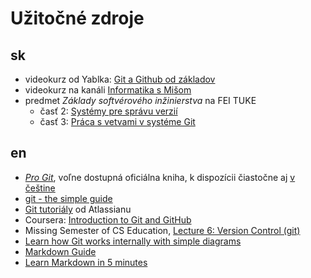 # Užitočné zdroje

## sk
- videokurz od Yablka: [Git a Github od základov](https://www.youtube.com/watch?v=0v5K4GvK4Gs)
- videokurz na kanáli [Informatika s Mišom](https://www.youtube.com/playlist?list=PLNAMH_0HgWT-ey31hQqrmi_Rgr4OVWgH3)
- predmet *Základy softvérového inžinierstva* na FEI TUKE
    - časť 2: [Systémy pre správu verzií](https://kurzy.kpi.fei.tuke.sk/zsi/labs/02-git.html)
    - časť 3: [Práca s vetvami v systéme Git](https://kurzy.kpi.fei.tuke.sk/zsi/labs/03-git.html)

## en
- *[Pro Git](https://git-scm.com/book/en/v2)*, voľne dostupná oficiálna kniha, k dispozícii čiastočne aj [v češtine](https://git-scm.com/book/cs/v2)
- [git - the simple guide](https://rogerdudler.github.io/git-guide/)
- [Git tutoriály](https://www.atlassian.com/git/tutorials) od Atlassianu
- Coursera: [Introduction to Git and GitHub](https://www.coursera.org/learn/introduction-git-github/)
- Missing Semester of CS Education, [Lecture 6: Version Control (git)](https://www.youtube.com/watch?v=2sjqTHE0zok)
- [Learn how Git works internally with simple diagrams](https://medium.com/@praveenmuth2/learn-how-git-works-internally-with-simple-diagrams-a9349dc32831)
- [Markdown Guide](https://www.markdownguide.org/)
- [Learn Markdown in 5 minutes](https://manan-tank.medium.com/learn-markdown-in-5-minutes-7cc01405495e)